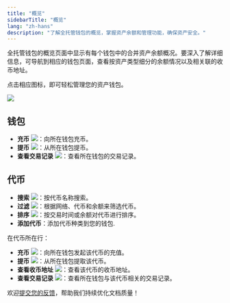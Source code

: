 ```yaml
---
title: "概览"
sidebarTitle: "概览"
lang: "zh-hans"
description: "了解全托管钱包的概览，掌握资产余额和管理功能，确保资产安全。"
---
```


全托管钱包的概览页面中显示有每个钱包中的合并资产余额概况。要深入了解详细信息，可导航到相应的钱包页面，查看按资产类型细分的余额情况以及相关联的收币地址。

点击相应图标，即可轻松管理您的资产钱包。

<img src="/cn/images/custodial-wallet/manage.png" className="screenshot_full_screen"/>

## 钱包

- **充币** <img src="/cn/images/custodial-wallet/deposit-icon.png" className="icon"/>：向所在钱包充币。
- **提币** <img src="/cn/images/custodial-wallet/withdraw-icon.png" className="icon"/>：从所在钱包提币。
- **查看交易记录** <img src="/cn/images/custodial-wallet/transaction-history.png" className="icon"/>：查看所在钱包的交易记录。

## 代币

- **搜索** <img src="/cn/images/custodial-wallet/search.svg" className="icon"/>：按代币名称搜索。
- **过滤** <img src="/cn/images/custodial-wallet/filter-cn.svg" className="icon"/>：根据网络、代币和余额来筛选代币。
- **排序** <img src="/cn/images/custodial-wallet/sort-cn.svg" className="icon"/>：按交易时间或余额对代币进行排序。
- **添加代币**：添加代币种类到您的钱包.

在代币所在行：
- **充币** <img src="/cn/images/custodial-wallet/deposit-icon.png" className="icon"/>：向所在钱包发起该代币的充值。
- **提币** <img src="/cn/images/custodial-wallet/withdraw-icon.png" className="icon"/>：从所在钱包提取该代币。
- **查看收币地址** <img src="/cn/images/custodial-wallet/view-deposit-address.png" className="icon"/>：查看该代币的收币地址。
- **查看交易记录** <img src="/cn/images/custodial-wallet/transaction-history.png" className="icon"/>：查看所在钱包与该代币相关的交易记录。

<Tip>欢迎[提交您的反馈](https://forms.zohopublic.com/cobo/form/DocumentFeedbackForm/formperma/QvLOhxJv1_JMsJ-1dleZ8Itb_7rzN-LtgvsDdxosoVI?referrername=manuals)，帮助我们持续优化文档质量！</Tip>
